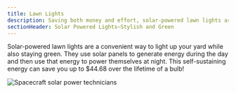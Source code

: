 ```yaml
---
title: Lawn Lights
description: Saving both money and effort, solar-powered lawn lights are a great investment
sectionHeader: Solar Powered Lights–Stylish and Green
---
```


Solar-powered lawn lights are a convenient way to light up your yard while also staying green.
They use solar panels to generate energy during the day and then use that energy to power themselves at night.
This self-sustaining energy can save you up to $44.68 over the lifetime of a bulb!

<img src="/images/lawn_lights.avif" alt="Spacecraft solar power technicians"/>
